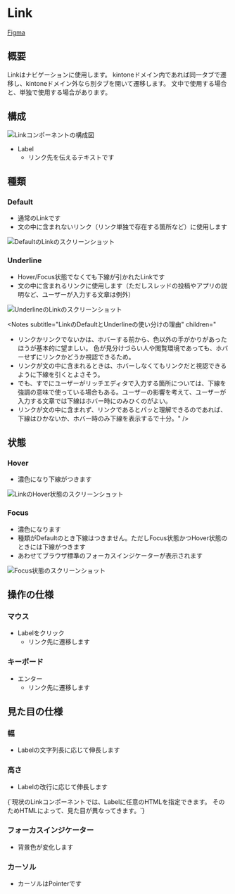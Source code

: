

<Meta title="Components/Link" of={LinkStories} />

# Link

[Figma](https://www.figma.com/file/73iDlwTUsZNgarlcz2n2Mz/Anatomy%E3%81%AE%E5%9B%B3?node-id=510%3A1058)

## 概要

Linkはナビゲーションに使用します。
kintoneドメイン内であれば同一タブで遷移し、kintoneドメイン外なら別タブを開いて遷移します。
文中で使用する場合と、単独で使用する場合があります。

## 構成

<img src={anatomy} alt="Linkコンポーネントの構成図" />

- Label
  - リンク先を伝えるテキストです

## 種類

### Default

- 通常のLinkです
- 文の中に含まれないリンク（リンク単独で存在する箇所など）に使用します

<img src={defaultLink} alt="DefaultのLinkのスクリーンショット" />

### Underline

- Hover/Focus状態でなくても下線が引かれたLinkです
- 文の中に含まれるリンクに使用します（ただしスレッドの投稿やアプリの説明など、ユーザーが入力する文章は例外）

<img src={underline} alt="UnderlineのLinkのスクリーンショット" />

<Notes
  subtitle="LinkのDefaultとUnderlineの使い分けの理由"
  children="

- リンクかリンクでないかは、ホバーする前から、色以外の手がかりがあったほうが基本的に望ましい。
   色が見分けづらい人や閲覧環境であっても、ホバーせずにリンクかどうか視認できるため。
- リンクが文の中に含まれるときは、ホバーしなくてもリンクだと視認できるように下線を引くとよさそう。
- でも、すでにユーザーがリッチエディタで入力する箇所については、下線を強調の意味で使っている場合もある。ユーザーの影響を考えて、ユーザーが入力する文章では下線はホバー時にのみひくのがよい。
- リンクが文の中に含まれず、リンクであるとパッと理解できるのであれば、下線はひかないか、ホバー時のみ下線を表示するで十分。"
/>

## 状態

### Hover

- 濃色になり下線がつきます

<img src={hover} alt="LinkのHover状態のスクリーンショット" />

### Focus

- 濃色になります
- 種類がDefaultのとき下線はつきません。ただしFocus状態かつHover状態のときには下線がつきます
- あわせてブラウザ標準のフォーカスインジケーターが表示されます

<img src={focus} alt="Focus状態のスクリーンショット" />

## 操作の仕様

### マウス

- Labelをクリック
  - リンク先に遷移します

### キーボード

- エンター
  - リンク先に遷移します

## 見た目の仕様

### 幅

- Labelの文字列長に応じて伸長します

### 高さ

- Labelの改行に応じて伸長します

<Notes>
  {`現状のLinkコンポーネントでは、Labelに任意のHTMLを指定できます。
  そのためHTMLによって、見た目が異なってきます。`}
</Notes>

### フォーカスインジケーター

- 背景色が変化します

### カーソル

- カーソルはPointerです

<Stories />
